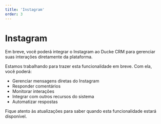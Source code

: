 ```yaml
---
title: 'Instagram'
order: 3
---
```


# Instagram


<Callout type="info">
Em breve, você poderá integrar o Instagram ao Ducke CRM para gerenciar suas interações diretamente da plataforma.
</Callout>

Estamos trabalhando para trazer esta funcionalidade em breve. Com ela, você poderá:

- Gerenciar mensagens diretas do Instagram
- Responder comentários
- Monitorar interações
- Integrar com outros recursos do sistema
- Automatizar respostas

Fique atento às atualizações para saber quando esta funcionalidade estará disponível. 